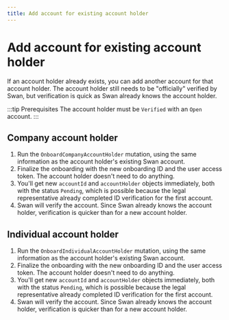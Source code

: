 ```yaml
---
title: Add account for existing account holder
---
```


# Add account for existing account holder

If an account holder already exists, you can add another account for that account holder.
The account holder still needs to be "officially" verified by Swan, but verification is quick as Swan already knows the account holder.

:::tip Prerequisites
The account holder must be `Verified` with an `Open` account.
:::

## Company account holder

1. Run the `OnboardCompanyAccountHolder` mutation, using the same information as the account holder's existing Swan account.
1. Finalize the onboarding with the new onboarding ID and the user access token.
The account holder doesn't need to do anything.
1. You'll get new `accountId` and `accountHolder` objects immediately, both with the status `Pending`, which is possible because the legal representative already completed ID verification for the first account.
1. Swan will verify the account.
Since Swan already knows the account holder, verification is quicker than for a new account holder.

## Individual account holder

1. Run the `OnboardIndividualAccountHolder` mutation, using the same information as the account holder's existing Swan account.
1. Finalize the onboarding with the new onboarding ID and the user access token.
The account holder doesn't need to do anything.
1. You'll get new `accountId` and `accountHolder` objects immediately, both with the status `Pending`, which is possible because the legal representative already completed ID verification for the first account.
1. Swan will verify the account.
Since Swan already knows the account holder, verification is quicker than for a new account holder.